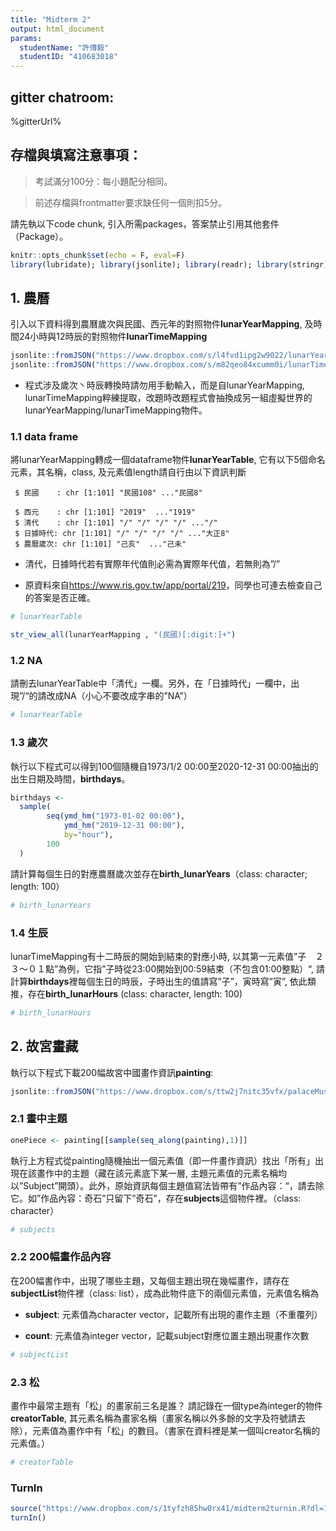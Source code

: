 ---
title: "Midterm 2"
output: html_document
params:
  studentName: "許傳毅"
  studentID: "410683018"
---

## gitter chatroom:

%gitterUrl%

## 存檔與填寫注意事項：

  
> 考試滿分100分：每小題配分相同。

> 前述存檔與frontmatter要求缺任何一個則扣5分。

請先執以下code chunk, 引入所需packages，答案禁止引用其他套件（Package）。
```{r setup, include=FALSE}
knitr::opts_chunk$set(echo = F, eval=F)
library(lubridate); library(jsonlite); library(readr); library(stringr); library(purrr)
```


## 1. 農曆

引入以下資料得到農曆歲次與民國、西元年的對照物件**lunarYearMapping**, 及時間24小時與12時辰的對照物件**lunarTimeMapping**

```{r data1}
jsonlite::fromJSON("https://www.dropbox.com/s/l4fvd1ipg2w9022/lunarYearMapping.json?dl=1") -> lunarYearMapping
jsonlite::fromJSON("https://www.dropbox.com/s/m82qeo84xcumm0i/lunarTimeMapping.json?dl=1") -> lunarTimeMapping
```

  * 程式涉及歲次丶時辰轉換時請勿用手動輸入，而是自lunarYearMapping, lunarTimeMapping粹練提取，改題時改題程式會抽換成另一組虛擬世界的lunarYearMapping/lunarTimeMapping物件。

### 1.1 data frame

將lunarYearMapping轉成一個dataframe物件**lunarYearTable**, 它有以下5個命名元素，其名稱，class, 及元素值length請自行由以下資訊判斷

```
 $ 民國    : chr [1:101] "民國108" ..."民國8"

 $ 西元    : chr [1:101] "2019"  ..."1919"
 $ 清代    : chr [1:101] "/" "/" "/" "/" ..."/"
 $ 日據時代: chr [1:101] "/" "/" "/" "/" ..."大正8"
 $ 農曆歲次: chr [1:101] "己亥"  ..."己未"
```

  * 清代，日據時代若有實際年代值則必需為實際年代值，若無則為"/"
  
  * 原資料來自<https://www.ris.gov.tw/app/portal/219>，同學也可連去檢查自己的答案是否正確。
 
```{r ans11}
# lunarYearTable
```

```{r}
str_view_all(lunarYearMapping , "(民國)[:digit:]+")

```


### 1.2 NA
請刪去lunarYearTable中「清代」一欄。另外，在「日據時代」一欄中，出現"/"的請改成NA（小心不要改成字串的"NA"）

```{r ans12}
# lunarYearTable
```

### 1.3 歲次

執行以下程式可以得到100個隨機自1973/1/2 00:00至2020-12-31 00:00抽出的出生日期及時間，**birthdays**。

```{r data13}
birthdays <-
  sample(
        seq(ymd_hm("1973-01-02 00:00"),
            ymd_hm("2019-12-31 00:00"),
            by="hour"),
        100
  )
```

請計算每個生日的對應農曆歲次並存在**birth_lunarYears**（class: character; length: 100）

```{r ans13}
# birth_lunarYears
```

### 1.4 生辰

lunarTimeMapping有十二時辰的開始到結束的對應小時, 以其第一元素值"子　２３～０１點"為例，它指"子時從23:00開始到00:59結束（不包含01:00整點）", 請計算**birthdays**裡每個生日的時辰，子時出生的值請寫"子"，寅時寫"寅", 依此類推，存在**birth_lunarHours** (class: character, length: 100)

```{r ans14}
# birth_lunarHours
```

## 2. 故宮畫藏

執行以下程式下載200幅故宮中國畫作資訊**painting**: 
```{r data2}
jsonlite::fromJSON("https://www.dropbox.com/s/ttw2j7nitc35vfx/palaceMuseumPainting.json?dl=1", simplifyDataFrame = F) -> painting
```

### 2.1 畫中主題

```{r}
onePiece <- painting[[sample(seq_along(painting),1)]]
```

執行上方程式從painting隨機抽出一個元素值（即一件畫作資訊）找出「所有」出現在該畫作中的主題（藏在該元素底下某一層, 主題元素值的元素名稱均以"Subject"開頭）。此外，原始資訊每個主題值寫法皆帶有"作品內容："，請去除它。如"作品內容：奇石"只留下"奇石"，存在**subjects**這個物件裡。（class: character）

```{r ans21}
# subjects
```

### 2.2 200幅畫作品內容

在200幅書作中，出現了哪些主題，又每個主題出現在幾幅畫作，請存在**subjectList**物件裡（class: list），成為此物件底下的兩個元素值，元素值名稱為

  * **subject**: 元素值為character vector，記載所有出現的畫作主題（不重覆列）
  
  * **count**: 元素值為integer vector，記載subject對應位置主題出現畫作次數

```{r ans22}
# subjectList
```

### 2.3 松

畫作中最常主題有「松」的畫家前三名是誰？ 請記錄在一個type為integer的物件**creatorTable**, 其元素名稱為畫家名稱（畫家名稱以外多餘的文字及符號請去除），元素值為畫作中有「松」的數目。（書家在資料裡是某一個叫creator名稱的元素值。）

```{r ans23}
# creatorTable
```

### TurnIn

```{r}
source("https://www.dropbox.com/s/1tyfzh85hw0rx41/midterm2turnin.R?dl=1")
turnIn()
```
